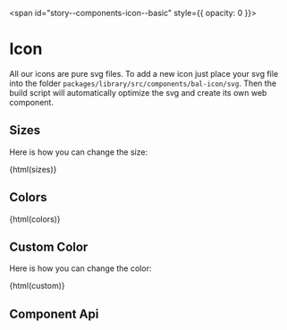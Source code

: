 
<span id="story--components-icon--basic" style={{ opacity: 0 }}></span>

# Icon

All our icons are pure svg files. To add a new icon just place your svg file into the
folder `packages/library/src/components/bal-icon/svg`. Then the build script will
automatically optimize the svg and create its own web component.

<Canvas>
  <Story id="components-icon--basic" />
</Canvas>

## Sizes

Here is how you can change the size:

<Canvas mdxSource={sizes}>
  <bal-doc-app>{html(sizes)}</bal-doc-app>
</Canvas>

## Colors

<Canvas mdxSource={colors}>
  <bal-doc-app>{html(colors)}</bal-doc-app>
</Canvas>

## Custom Color

Here is how you can change the color:

<Canvas mdxSource={custom}>
  <bal-doc-app>{html(custom)}</bal-doc-app>
</Canvas>

## Component Api

<Description markdown={readme} />

<br />


<Description markdown={testing} />


<Description markdown={github} />
